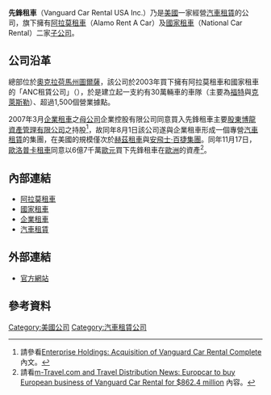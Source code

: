 
{{Infobox_Company
| company_name = 先鋒租車美國公司<br>Vanguard Car Rental USA Inc.
| company_logo = 
| company_type = [[私人公司|私人公司]]
| foundation = 
| founder = 
| location = [[美國|美國]][[奧克拉荷馬州|奧克拉荷馬州]][[圖爾薩|圖爾薩]]
| key_people = [[總裁|總裁]]：葛雷格·史塔柏菲爾（Greg Stubblefield）<br>[[首席執行官|CEO]]：比爾·羅貝克（Bill Lobeck）
| company_slogan =
| industry = [[汽車租賃|汽車租賃]]業
| products = [[汽車租賃|汽車租賃]]
| revenue  = 28.91億[[美元|美元]]（2005年）
| operating_income = 
| net_income = 
| num_employees = 
| parent = 
| homepage = http://www.vanguardcar.com/
}}

'''先鋒租車'''（Vanguard Car Rental USA Inc.）乃是[[美國|美國]]一家經營[[汽車租賃|汽車租賃]]的公司，旗下擁有[[阿拉莫租車|阿拉莫租車]]（Alamo Rent A Car）及[[國家租車|國家租車]]（National Car Rental）二家[[子公司|子公司]]。

== 公司沿革 ==
總部位於[[奧克拉荷馬州|奧克拉荷馬州]][[圖爾薩|圖爾薩]]，該公司於2003年買下擁有阿拉莫租車和國家租車的「ANC租賃公司」（{{le|ANC Rental}}），於是建立起一支約有30萬輛車的車隊（主要為[[福特汽車|福特]]與[[克萊斯勒汽車公司|克萊斯勒]]）、超過1,500個營業據點。

2007年3月[[企業租車|企業租車]]之[[母公司|母公司]]企業控股有限公司同意買入先鋒租車主要[[股東|股東]][[博龍資產管理有限公司|博龍資產管理有限公司]]之持股<ref>請參看{{en}}[http://www.enterpriseholdings.com/PressReleases/Vanguard_Transaction_Complete_Aug07.pdf Enterprise Holdings: Acquisition of Vanguard Car Rental Complete] {{Wayback|url=http://www.enterpriseholdings.com/PressReleases/Vanguard_Transaction_Complete_Aug07.pdf |date=20110304161608 }}內文。</ref>，故同年8月1日該公司遂與企業租車形成一個專營[[汽車租賃|汽車租賃]]的集團，在美國的規模僅次於[[赫茲租車|赫茲租車]]與[[安飛士·百捷集團|安飛士·百捷集團]]。同年11月17日，[[歐洛普卡租車|歐洛普卡租車]]同意以6億7千萬[[歐元|歐元]]買下先鋒租車在[[歐洲|歐洲]]的資產<ref>請看{{en}}[http://www.m-travel.com/news/2006/11/europcar_to_buy.html m-Travel.com and Travel Distribution News: Europcar to buy European business of Vanguard Car Rental for $862.4 million] {{Wayback|url=http://www.m-travel.com/news/2006/11/europcar_to_buy.html |date=20110110210627 }}內容。</ref>。

== 內部連結 ==
* [[阿拉莫租車|阿拉莫租車]]
* [[國家租車|國家租車]]
* [[企業租車|企業租車]]
* [[汽車租賃|汽車租賃]]

== 外部連結 ==
* {{en}}[https://web.archive.org/web/20060412184121/http://www.vanguardcar.com/ 官方網站]

== 參考資料 ==
<div class="references-small">
<references></references>
</div>

[[Category:美國公司|Category:美國公司]]
[[Category:汽車租賃公司|Category:汽車租賃公司]]